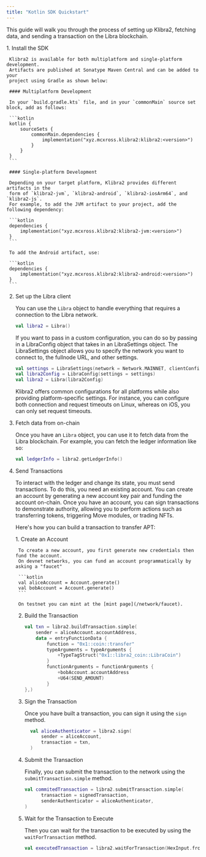 ```yaml
---
title: "Kotlin SDK Quickstart"
---
```



This guide will walk you through the process of setting up Klibra2,
fetching data, and sending a transaction on the Libra blockchain.

<Steps>
  1. Install the SDK

     Klibra2 is available for both multiplatform and single-platform development.
     Artifacts are published at Sonatype Maven Central and can be added to your
     project using Gradle as shown below:

     #### Multiplatform Development

     In your `build.gradle.kts` file, and in your `commonMain` source set block, add as follows:

     ```kotlin
     kotlin {
         sourceSets {
             commonMain.dependencies {
                 implementation("xyz.mcxross.klibra2:klibra2:<version>")
             }
         }
     }
     ```

     #### Single-platform Development

     Depending on your target platform, Klibra2 provides different artifacts in the
     form of `klibra2-jvm`, `klibra2-android`, `klibra2-iosArm64`, and `klibra2-js`.
     For example, to add the JVM artifact to your project, add the following dependency:

     ```kotlin
     dependencies {
         implementation("xyz.mcxross.klibra2:klibra2-jvm:<version>")
     }
     ```

     To add the Android artifact, use:

     ```kotlin
     dependencies {
         implementation("xyz.mcxross.klibra2:klibra2-android:<version>")
     }
     ```

  2. Set up the Libra client

     You can use the `Libra` object to handle everything that requires a connection
     to the Libra network.

     ```kotlin
     val libra2 = Libra()
     ```

     If you want to pass in a custom configuration, you can do so by passing in a
     LibraConfig object that takes in an LibraSettings object. The LibraSettings object
     allows you to specify the network you want to connect to, the fullnode URL, and
     other settings.

     ```kotlin
     val settings = LibraSettings(network = Network.MAINNET, clientConfig = ClientConfig(maxRetries = 10))
     val libra2Config = LibraConfig(settings = settings)
     val libra2 = Libra(libra2Config)
     ```

     <Aside type="note" emoji="ℹ️">
       Klibra2 offers common configurations for all platforms while also providing
       platform-specific settings. For instance, you can configure both connection
       and request timeouts on Linux, whereas on iOS, you can only set request timeouts.
     </Aside>

  3. Fetch data from on-chain

     Once you have an `Libra` object, you can use it to fetch data from the Libra blockchain.
     For example, you can fetch the ledger information like so:

     ```kotlin
     val ledgerInfo = libra2.getLedgerInfo()
     ```

  4. Send Transactions

     To interact with the ledger and change its state, you must send transactions.
     To do this, you need an existing account. You can create an account by
     generating a new account key pair and funding the account on-chain.
     Once you have an account, you can sign transactions to demonstrate authority,
     allowing you to perform actions such as transferring tokens, triggering Move
     modules, or trading NFTs.

     Here's how you can build a transaction to transfer APT:

     <Steps>
       1. Create an Account

          To create a new account, you first generate new credentials then fund the account.
          On devnet networks, you can fund an account programmatically by asking a "faucet"

          ```kotlin
          val aliceAccount = Account.generate()
          val bobAccount = Account.generate()
          ```

          On testnet you can mint at the [mint page](/network/faucet).

       2. Build the Transaction

          ```kotlin
          val txn = libra2.buildTransaction.simple(
              sender = aliceAccount.accountAddress,
              data = entryFunctionData {
                  function = "0x1::coin::transfer"
                  typeArguments = typeArguments {
                      +TypeTagStruct("0x1::libra2_coin::LibraCoin")
                  }
                  functionArguments = functionArguments {
                      +bobAccount.accountAddress
                      +U64(SEND_AMOUNT)
                  }
          },)
          ```

       3. Sign the Transaction

          Once you have built a transaction, you can sign it using the `sign` method.

          ```kotlin
            val aliceAuthenticator = libra2.sign(
                sender = aliceAccount,
                transaction = txn,
            )
          ```

       4. Submit the Transaction

          Finally, you can submit the transaction to the network using the `submitTransaction.simple` method.

          ```kotlin
          val commitedTransaction = libra2.submitTransaction.simple(
                transaction = signedTransaction,
                senderAuthenticator = aliceAuthenticator,
          )
          ```

       5. Wait for the Transaction to Execute

          Then you can wait for the transaction to be executed by using the `waitForTransaction` method.

          ```kotlin
          val executedTransaction = libra2.waitForTransaction(HexInput.fromString(commitedTransaction.expect("Transaction failed").hash))
          ```
     </Steps>
</Steps>
